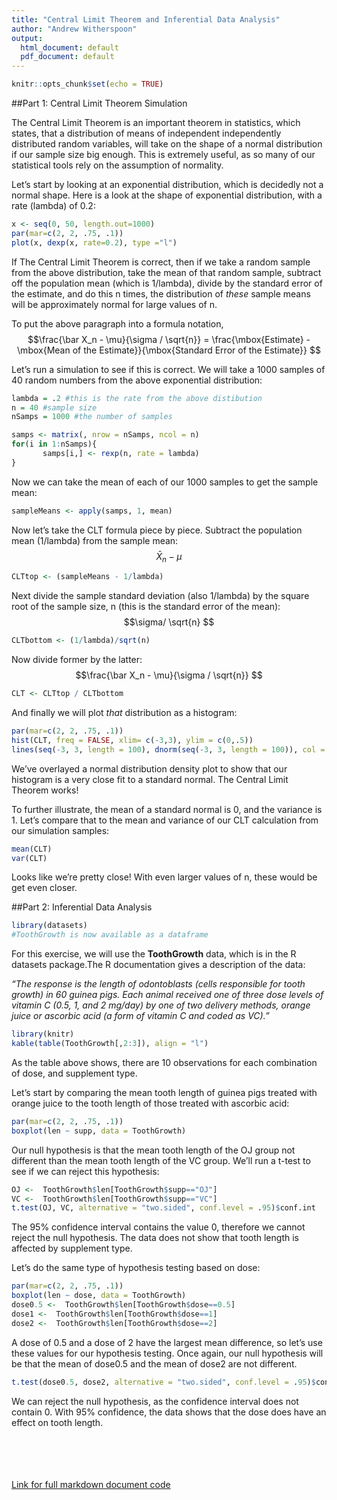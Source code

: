 ```yaml
---
title: "Central Limit Theorem and Inferential Data Analysis"
author: "Andrew Witherspoon"
output:
  html_document: default
  pdf_document: default
---
```

```r
knitr::opts_chunk$set(echo = TRUE)
```
##Part 1: Central Limit Theorem Simulation

The Central Limit Theorem is an important theorem in statistics, which states, that a distribution of means of independent independently distributed random variables, will take on the shape of a normal distribution if our sample size big enough.  This is extremely useful, as so many of our statistical tools rely on the assumption of normality.

Let's start by looking at an exponential distribution, which is decidedly not a normal shape.  Here is a look at the shape of exponential distribution, with a rate (lambda) of 0.2:
```r
x <- seq(0, 50, length.out=1000)
par(mar=c(2, 2, .75, .1))
plot(x, dexp(x, rate=0.2), type ="l")
```

If The Central Limit Theorem is correct, then if we take a random sample from the above distribution, take the mean of that random sample, subtract off the population mean (which is 1/lambda), divide by the standard error of the estimate, and do this n times, the distribution of *these* sample means will be approximately normal for large values of n.

To put the above paragraph into a formula notation,
$$\frac{\bar X_n - \mu}{\sigma / \sqrt{n}} = 
    \frac{\mbox{Estimate} - \mbox{Mean of the Estimate}}{\mbox{Standard Error of the Estimate}}
$$

Let's run a simulation to see if this is correct.  We will take a 1000 samples of 40 random numbers from the above exponential distribution:
```r
lambda = .2 #this is the rate from the above distibution
n = 40 #sample size
nSamps = 1000 #the number of samples

samps <- matrix(, nrow = nSamps, ncol = n)
for(i in 1:nSamps){
       samps[i,] <- rexp(n, rate = lambda) 
}

```

Now we can take the mean of each of our 1000 samples to get the sample mean:
```r
sampleMeans <- apply(samps, 1, mean)
```
Now let's take the CLT formula piece by piece.  Subtract the population mean (1/lambda) from the sample mean:
$$\bar X_n - \mu
$$
```r
CLTtop <- (sampleMeans - 1/lambda)
```
Next divide the sample standard deviation (also 1/lambda) by the square root of the sample size, n (this is the standard error of the mean):
$$\sigma/ \sqrt{n}
$$
```r
CLTbottom <- (1/lambda)/sqrt(n)
```
Now divide former by the latter:
$$\frac{\bar X_n - \mu}{\sigma / \sqrt{n}}
$$
```r
CLT <- CLTtop / CLTbottom
```
And finally we will plot *that* distribution as a histogram:
```r
par(mar=c(2, 2, .75, .1))
hist(CLT, freq = FALSE, xlim= c(-3,3), ylim = c(0,.5))
lines(seq(-3, 3, length = 100), dnorm(seq(-3, 3, length = 100)), col = grey(.8), lwd = 3)
```
We've overlayed a normal distribution density plot to show that our histogram is a very close fit to a standard normal.  The Central Limit Theorem works!

To further illustrate, the mean of a standard normal is 0, and the variance is 1.  Let's compare that to the mean and variance of our CLT calculation from our simulation samples:
```r
mean(CLT)
var(CLT)
```
Looks like we're pretty close!  With even larger values of n, these would be get even closer.

##Part 2: Inferential Data Analysis
```r
library(datasets)
#ToothGrowth is now available as a dataframe
```
For this exercise, we will use the **ToothGrowth** data, which is in the R datasets package.The R documentation gives a description of the data:

*"The response is the length of odontoblasts (cells responsible for tooth growth) in 60 guinea pigs. Each animal received one of three dose levels of vitamin C (0.5, 1, and 2 mg/day) by one of two delivery methods, orange juice or ascorbic acid (a form of vitamin C and coded as VC)."*

```r
library(knitr)
kable(table(ToothGrowth[,2:3]), align = "l")
```

As the table above shows, there are 10 observations for each combination of dose, and supplement type.

Let's start by comparing the mean tooth length of guinea pigs treated with orange juice to the tooth length of those treated with ascorbic acid:
```r
par(mar=c(2, 2, .75, .1))
boxplot(len ~ supp, data = ToothGrowth)
```
Our null hypothesis is that the mean tooth length of the OJ group not different than the mean tooth length of the VC group.  We'll run a t-test to see if we can reject this hypothesis:
```r
OJ <-  ToothGrowth$len[ToothGrowth$supp=="OJ"]
VC <-  ToothGrowth$len[ToothGrowth$supp=="VC"]
t.test(OJ, VC, alternative = "two.sided", conf.level = .95)$conf.int
```

The 95% confidence interval contains the value 0, therefore we cannot reject the null hypothesis.  The data does not show that tooth length is affected by supplement type.

Let's do the same type of hypothesis testing based on dose:
```r
par(mar=c(2, 2, .75, .1))
boxplot(len ~ dose, data = ToothGrowth)
dose0.5 <-  ToothGrowth$len[ToothGrowth$dose==0.5]
dose1 <-  ToothGrowth$len[ToothGrowth$dose==1]
dose2 <-  ToothGrowth$len[ToothGrowth$dose==2]
```
A dose of 0.5 and a dose of 2 have the largest mean difference, so let's use these values for our hypothesis testing.  Once again, our null hypothesis will be that the mean of dose0.5 and the mean of dose2 are not different.
```r
t.test(dose0.5, dose2, alternative = "two.sided", conf.level = .95)$conf.int
```
We can reject the null hypothesis, as the confidence interval does not contain 0.  With 95% confidence, the data shows that the dose does have an effect on tooth length.
<br><br><br><br><br>


[Link for full markdown document code](https://github.com/elAndrew/Course6FinalProject/blob/master/Project.Rmd)